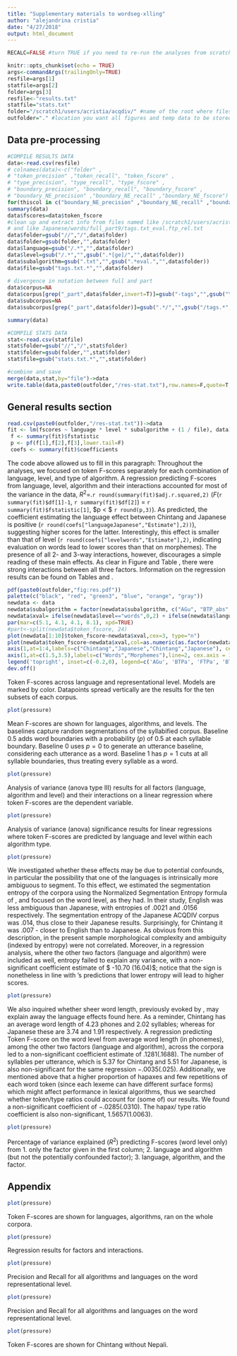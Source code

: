 ```yaml
---
title: "Supplementary materials to wordseg-xlling"
author: "alejandrina cristia"
date: "4/27/2018"
output: html_document
---
```


```r

RECALC=FALSE #turn TRUE if you need to re-run the analyses from scratch (i.e. results or stats have changed)

knitr::opts_chunk$set(echo = TRUE)
args<-commandArgs(trailingOnly=TRUE)
resfile=args[1]
statfile=args[2]
folder=args[3]
resfile<-"results.txt"
statfile="stats.txt"
folder="/scratch1/users/acristia/acqdiv/" #name of the root where files where stored
outfolder="." #location you want all figures and temp data to be stored in

```

## Data pre-processing



```r

#COMPILE RESULTS DATA
data<-read.csv(resfile)
# colnames(data)<-c("folder" ,
# "token_precision" ,"token_recall", "token_fscore" ,
# "type_precision", "type_recall", "type_fscore" ,
# "boundary_precision", "boundary_recall", "boundary_fscore" ,
# "boundary_NE_precision" ,"boundary_NE_recall" ,"boundary_NE_fscore")
for(thiscol in c("boundary_NE_precision" ,"boundary_NE_recall" ,"boundary_NE_fscore")) data[,thiscol]=as.numeric(as.character(data[,thiscol]))
summary(data)
data$fscores=data$token_fscore
#clean up and extract info from files named like /scratch1/users/acristia/acqdiv//Chintang/morphemes/full-tags.txt_eval.ag.txt
# and like Japanese/words/full_part9/tags.txt_eval.ftp_rel.txt
data$folder=gsub("//","/",data$folder)
data$folder=gsub(folder,"",data$folder)
data$language=gsub("/.*","",data$folder)
data$level=gsub("/.*","",gsub(".*[ge]/","",data$folder))
data$subalgorithm=gsub(".txt","",gsub(".*eval.","",data$folder))
data$file=gsub("tags.txt.*","",data$folder)
  
# divergence in notation between full and part
data$corpus=NA
data$corpus[grep("_part",data$folder,invert=T)]=gsub("-tags","",gsub("\\..*","",gsub(".*/","",data$folder[grep("_part",data$folder,invert=T)])))
data$subcorpus=NA
data$subcorpus[grep("_part",data$folder)]=gsub(".*/","",gsub("/tags.*","",data$folder[grep("_part",data$folder)]))

summary(data)

#COMPILE STATS DATA
stat<-read.csv(statfile)
stat$folder=gsub("//","/",stat$folder)
stat$folder=gsub(folder,"",stat$folder)
stat$file=gsub("stats.txt.*","",stat$folder)

#combine and save
merge(data,stat,by="file")->data
write.table(data,paste0(outfolder,"/res-stat.txt"),row.names=F,quote=T,sep=",")

```

## General results section




```r
read.csv(paste0(outfolder,"/res-stat.txt"))->data
fit <- lm(fscores ~ language * level * subalgorithm + (1 / file), data)
 f <- summary(fit)$fstatistic
 p <- pf(f[1],f[2],f[3],lower.tail=F)
 coefs <- summary(fit)$coefficients
```

The code above allowed us to fill in this paragraph:
Throughout the analyses, we focused on token F-scores separately for each combination of language, level, and type of algorithm. A regression predicting F-scores from language, level, algorithm and their interactions accounted for most of the variance in the data, $R^2=$.`r round(summary(fit)$adj.r.squared,2)` ($F($`r summary(fit)$df[1]-1`, `r summary(fit)$df[2]`) $=$ `r summary(fit)$fstatistic[1]`, $p < $ `r round(p,3)`). As predicted, the coefficient estimating the language effect between Chintang and Japanese is positive (`r round(coefs["languageJapanese","Estimate"],2))`), suggesting higher scores for the latter. Interestingly, this effect is smaller than that of level (`r round(coefs["levelwords","Estimate"],2)`, indicating evaluation on words lead to lower scores than that on morphemes). The presence of all 2- and 3-way interactions, however, discourages a simple reading of these main effects. As clear in Figure \ref{fig:res} and Table \ref{tab:meanscores}, there were strong interactions between all three factors. Information on the regression results can be found on Tables \ref{tab:anovascores} and \ref{tab:anovascoresalgo}. 

```r
pdf(paste0(outfolder,"fig:res.pdf"))
palette(c("black", "red", "green3", "blue", "orange", "gray"))
newdata <- data
newdata$subalgorithm = factor(newdata$subalgorithm, c("AGu", "BTP_abs", "FTP_abs", "BTP_rel", "FTP_rel", "DiBS"))
newdata$xval= ifelse(newdata$level=="words",0,2) + ifelse(newdata$language=="Chintang",1,2) + (as.numeric(newdata$subalgorithm)/10 - mean(as.numeric(newdata$subalgorithm)/10))
par(mar=c(5.1, 4.1, 4.1, 8.1), xpd=TRUE)
#part<-split(newdata$token_fscore, 24)
plot(newdata[1:10]$token_fscore~newdata$xval,cex=3, type="n")
plot(newdata$token_fscore~newdata$xval,col=as.numeric(as.factor(newdata$subalgorithm), palette), pch="x",xaxt='n',xlab="", ylab='Token F-scores', ylim=c(0.1, 0.8), cex.lab = 1.3, cex.axis = 1, main="F-scores for language, algorithm and level", cex.main=1.3)
axis(1,at=1:4,labels=c("Chintang","Japanese","Chintang","Japanese"), cex.axis = 1.3)
axis(1,at=c(1.5,3.5),labels=c("Words","Morphemes"),line=2, cex.axis = 1.3)
legend('topright', inset=c(-0.2,0), legend=c('AGu', 'BTPa', 'FTPa', 'BTPr', 'FTPr', 'DiBS' ), pch=c("x","x","x","x","x","x"), col=c('black','red', 'green3', 'blue','orange', 'grey'), cex=1, pt.cex=1)
dev.off()
```
Token F-scores across language and representational level. Models are marked by color. Datapoints spread vertically are the results for the ten subsets of each corpus.

```r
plot(pressure)
```

Mean F-scores are shown for languages, algorithms, and levels.
The baselines capture random segmentations of the syllabified corpus. Baseline 0.5 adds word boundaries with a probability ($p$)  of $0.5$ at each syllable boundary. Baseline 0 uses $p=0$ to generate an utterance baseline, considering each utterance as a word. Baseline 1 has $p=1$ cuts at all syllable boundaries, thus treating every syllable as a word.

```r
plot(pressure)
```
Analysis of variance (anova type III) results for all factors (language, algorithm and level) and their interactions on a linear regression where token F-scores are the dependent variable.
```r
plot(pressure)
```
Analysis of variance (anova) significance results for linear regressions where token F-scores are predicted by language and level within each algorithm type.

```r
plot(pressure)
```
We investigated whether these effects may be due to potential confounds, in particular the possibility that one of the languages is intrinsically more ambiguous to segment. To this effect, we estimated the segmentation entropy of the corpora using the Normalized Segmentation Entropy formula of \citet{fourtassi2013whyisenglishsoeasytosegment}, and focused on the word level, as they had. In their study, English was less ambiguous than Japanese, with entropies of $.0021$ and $.0156$ respectively. The segmentation entropy of the Japanese ACQDIV corpus was $.014$, thus close to their Japanese results. Surprisingly,  for Chintang it was $.007$ - closer to English than to Japanese. As obvious from this description, in the present sample morphological complexity and ambiguity (indexed by entropy) were not correlated. Moreover, in a regression analysis, where the other two factors (language and algorithm) were included as well, entropy failed to explain any variance, with a non-significant coefficient estimate of $ -10.70 (16.04)$; notice that the sign is nonetheless in line with \citet{fourtassi2013whyisenglishsoeasytosegment}'s predictions that lower entropy will lead to higher scores.

```r
plot(pressure)
```

We also inquired whether sheer word length, previously evoked by \citet{saksida2017co}, may explain away the language effects found here. As a reminder, Chintang has an average word length of 4.23 phones and 2.02 syllables; whereas for Japanese these are 3.74 and 1.91 respectively. A regression predicting Token F-score on the word level from average word length (in phonemes), among the other two factors (language and algorithm), across the corpora led to a non-significant coefficient estimate of $.1281 (.1688)$. The number of syllables per utterance, which is 5.37 for Chintang and 5.51 for Japanese, is also non-significant for the same regression $-.0035 (.025)$. Additionally, we mentioned above that a higher proportion of hapaxes and few repetitions of each word token (since each lexeme can have different surface forms) which might affect performance in lexical algorithms, thus we searched whether token/type ratios could account for (some of) our results. We found a non-significant coefficient of  $-.0285 (.0310)$. The hapax/ type ratio coefficient is also non-significant, $1.5657 (1.0063)$. 

```r
plot(pressure)
```
Percentage of variance explained ($R^2$) predicting F-scores (word level only) from 1. only the factor given in the first column; 2. language and algorithm (but not the potentially confounded factor); 3. language, algorithm, and the factor.


## Appendix
```r
plot(pressure)
```
Token F-scores are shown for languages, algorithms, ran on the whole corpora.

```r
plot(pressure)
```

Regression results for factors and interactions.

```r
plot(pressure)
```

Precision and Recall for all algorithms and languages on the word representational level.

```r
plot(pressure)
```

Precision and Recall for all algorithms and languages on the word representational level.

```r
plot(pressure)
```
Token F-scores are shown for Chintang without Nepali.